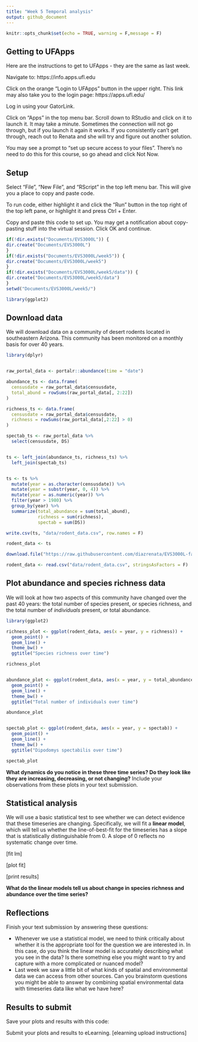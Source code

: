 ```yaml
---
title: "Week 5 Temporal analysis"
output: github_document
---
```


```r
knitr::opts_chunk$set(echo = TRUE, warning = F,message = F)
```

## Getting to UFApps

Here are the instructions to get to UFApps - they are the same as last week. 
\

Navigate to: https://info.apps.ufl.edu

Click on the orange "Login to UFApps" button in the upper right. This link may also take you to the login page: https://apps.ufl.edu/ 

Log in using your GatorLink.

Click on "Apps" in the top menu bar. Scroll down to RStudio and click on it to launch it. It may take a minute. Sometimes the connection will not go through, but if you launch it again it works. If you consistently can't get through, reach out to Renata and she will try and figure out another solution. 

You may see a prompt to "set up secure access to your files". There's no need to do this for this course, so go ahead and click Not Now. 

## Setup

Select "File", "New File", and "RScript" in the top left menu bar. This will give you a place to copy and paste code.

To run code, either highlight it and click the "Run" button in the top right of the top left pane, or highlight it and press Ctrl + Enter. 

Copy and paste this code to set up. You may get a notification about copy-pasting stuff into the virtual session. Click OK and continue.

```r


if(!dir.exists("Documents/EVS3000L")) {
dir.create("Documents/EVS3000L")
}
if(!dir.exists("Documents/EVS3000L/week5")) {
dir.create("Documents/EVS3000L/week5")
}
if(!dir.exists("Documents/EVS3000L/week5/data")) {
dir.create("Documents/EVS3000L/week5/data")
}
setwd("Documents/EVS3000L/week5/")

library(ggplot2)

```

## Download data

We will download data on a community of desert rodents located in southeastern Arizona. This community has been monitored on a monthly basis for over 40 years. 


```r

library(dplyr)


raw_portal_data <- portalr::abundance(time = "date")

abundance_ts <- data.frame(
  censusdate = raw_portal_data$censusdate,
  total_abund = rowSums(raw_portal_data[, 2:22])
)

richness_ts <- data.frame(
  censusdate = raw_portal_data$censusdate,
  richness = rowSums(raw_portal_data[,2:22] > 0)
)

spectab_ts <- raw_portal_data %>%
  select(censusdate, DS)


ts <- left_join(abundance_ts, richness_ts) %>%
  left_join(spectab_ts)


ts <- ts %>%
  mutate(year = as.character(censusdate)) %>%
  mutate(year = substr(year, 0, 4)) %>%
  mutate(year = as.numeric(year)) %>%
  filter(year > 1980) %>%
  group_by(year) %>%
  summarize(total_abundance = sum(total_abund),
            richness = sum(richness),
            spectab = sum(DS))

write.csv(ts, "data/rodent_data.csv", row.names = F)

rodent_data <- ts

```

```r

download.file("https://raw.githubusercontent.com/diazrenata/EVS3000L-fall2020/master/week5_temporal/data/rodent_data.csv", destfile = "data/rodent_data.csv")

rodent_data <- read.csv("data/rodent_data.csv", stringsAsFactors = F)

```

## Plot abundance and species richness data

We will look at how two aspects of this community have changed over the past 40 years: the total number of species present, or species richness, and the total number of *individuals* present, or total abundance.

```r
library(ggplot2)

richness_plot <- ggplot(rodent_data, aes(x = year, y = richness)) +
  geom_point() +
  geom_line() +
  theme_bw() +
  ggtitle("Species richness over time")

richness_plot


abundance_plot <- ggplot(rodent_data, aes(x = year, y = total_abundance)) +
  geom_point() +
  geom_line() +
  theme_bw() +
  ggtitle("Total number of individuals over time")

abundance_plot


spectab_plot <- ggplot(rodent_data, aes(x = year, y = spectab)) +
  geom_point() +
  geom_line() +
  theme_bw() +
  ggtitle("Dipodomys spectabilis over time")

spectab_plot

```

**What dynamics do you notice in these three time series? Do they look like they are increasing, decreasing, or not changing?** Include your observations from these plots in your text submission. 

## Statistical analysis

We will use a basic statistical test to see whether we can detect evidence that these timeseries are changing. Specifically, we will fit a **linear model**, which will tell us whether the line-of-best-fit for the timeseries has a slope that is statistically distinguishable from 0. A slope of 0 reflects no systematic change over time. 

[fit lm]

[plot fit]

[print results]

**What do the linear models tell us about change in species richness and abundance over the time series?**


## Reflections

Finish your text submission by answering these questions:

- Whenever we use a statistical model, we need to think critically about whether it is the appropriate tool for the question we are interested in. In this case, do you think the linear model is accurately describing what you see in the data? Is there something else you might want to try and capture with a more complicated or nuanced model?
- Last week we saw a little bit of what kinds of spatial and environmental data we can access from other sources. Can you brainstorm questions you might be able to answer by combining spatial environmental data with timeseries data like what we have here?


## Results to submit

Save your plots and results with this code:

Submit your plots and results to eLearning. [elearning upload instructions]